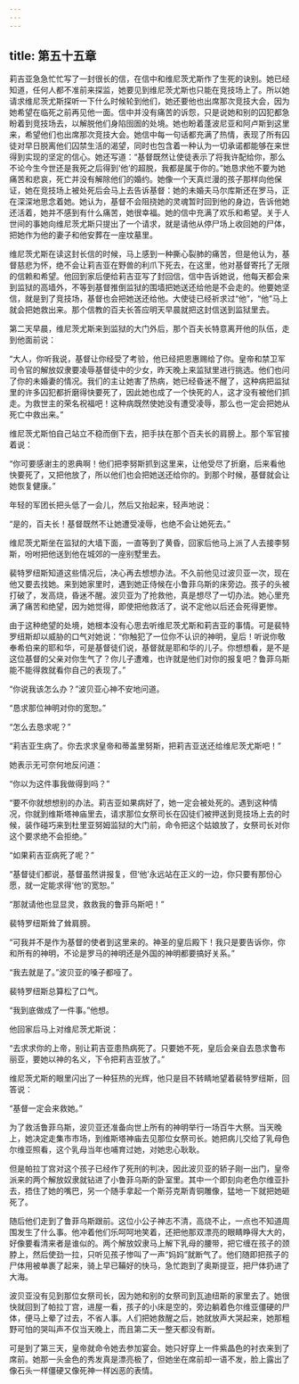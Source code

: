 ```yaml
---
---
---
```

title: 第五十五章
---




莉吉亚急急忙忙写了一封很长的信，在信中和维尼茨尤斯作了生死的诀别。她已经知道，任何人都不准前来探监，她要见到维尼茨尤斯也只能在竞技场上了。所以她请求维尼茨尤斯探听一下什么时候轮到他们，她还要他也出席那次竞技大会，因为她希望在临死之前再见他一面。信中并没有痛苦的诉怨，只是说她和别的囚犯都急盼着到竞技场去，以解脱他们身陷囹圄的处境。她也盼着蓬波尼亚和阿卢斯到这里来，希望他们也出席那次竞技大会。她信中每一句话都充满了热情，表现了所有囚徒对早日脱离他们囚禁生活的渴望，同时也包含着一种认为一切承诺都能够在来世得到实现的坚定的信心。她还写道：“基督既然让使徒表示了将我许配给你，那么不论今生今世还是我死之后得到‘他’的超脱，我都是属于你的。”她恳求他不要为她痛苦和悲哀，死亡并没有解除他们的婚约。她像一个天真烂漫的孩子那样向他保证，她在竞技场上被处死后会马上去告诉基督：她的未婚夫马尔库斯还在罗马，正在深深地思念着她。她认为，基督不会阻挠她的灵魂暂时回到他的身边，告诉他她还活着，她并不感到有什么痛苦，她很幸福。她的信中充满了欢乐和希望。关于人世间的事她向维尼茨尤斯只提出了一个请求，就是请他从停尸场上收回她的尸体，把她作为他的妻子和他安葬在一座坟墓里。

维尼茨尤斯在读这封长信的时候，马上感到一种撕心裂肺的痛苦，但是他认为，基督慈悲为怀，绝不会让莉吉亚在野兽的利爪下死去，在这里，他对基督寄托了无限的信赖和希望。他回到家后便给莉吉亚写了封回信，信中告诉她说，他每天都会来到监狱的高墙外，不等到基督推倒监狱的围墙把她送还给他是不会走的。他要她坚信，就是到了竞技场，基督也会把她送还给他。大使徒已经祈求过“他”，“他”马上就会把她救出来。那个信教的百夫长答应明天早晨就把这封信送到监狱里去。

第二天早晨，维尼茨尤斯来到监狱的大门外后，那个百夫长特意离开他的队伍，走到他面前说：

“大人，你听我说，基督让你经受了考验，他已经把恩惠赐给了你。皇帝和禁卫军司令官的解放奴隶要凌辱基督徒中的少女，昨天晚上来监狱里进行挑选。他们也问了你的未婚妻的情况。我们的主让她害了热病，她已经昏迷不醒了，这种病把监狱里的许多囚犯都折磨得快要死了，因此她也成了一个快死的人，这才没有被他们抓走。为救世主的荣名祝福吧！这种病既然使她没有遭受凌辱，那么也一定会把她从死亡中救出来。”

维尼茨尤斯怕自己站立不稳而倒下去，把手扶在那个百夫长的肩膀上。那个军官接着说：

“你可要感谢主的恩典啊！他们把李努斯抓到这里来，让他受尽了折磨，后来看他快要死了，又把他放了，所以他们也会把她送还给你的。到那个时候，基督就会让她恢复健康。”

年轻的军团长把头低了一会儿，然后又抬起来，轻声地说：

“是的，百夫长！基督既然不让她遭受凌辱，也绝不会让她死去。”

维尼茨尤斯坐在监狱的大墙下面，一直等到了黄昏，回家后他马上派了人去接李努斯，吩咐把他送到他在城郊的一座别墅里去。

裴特罗纽斯知道这些情况后，决心再去想想办法。不久前他见过波贝亚一次，现在他又要去找她。来到她家里时，遇到她正侍候在小鲁菲乌斯的床旁边。孩子的头被打破了，发高烧，昏迷不醒。波贝亚为了抢救他，真是想尽了一切办法。她心里充满了痛苦和绝望，因为她觉得，即使把他救活了，说不定他以后还会死得更惨。

由于这种绝望的处境，她根本没有心思去听维尼茨尤斯和莉吉亚的事情。可是裴特罗纽斯却以威胁的口气对她说：“你触犯了一位你不认识的神明，皇后！听说你敬奉希伯来的耶和华，可是基督徒们说，基督就是耶和华的儿子。你想想看，是不是这位基督的父亲对你生气了？你儿子遭难，也许就是他们对你的报复吧？鲁菲乌斯能不能得救就看你自己的表现了。”

“你说我该怎么办？”波贝亚心神不安地问道。

“恳求那位神明对你的宽恕。”

“怎么去恳求呢？”

“莉吉亚生病了。你去求求皇帝和蒂盖里努斯，把莉吉亚送还给维尼茨尤斯吧！”

她表示无可奈何地反问道：

“你以为这件事我做得到吗？”

“要不你就想想别的办法。莉吉亚如果病好了，她一定会被处死的。遇到这种情况，你就到维斯塔神庙里去，请求那位女祭司长在囚徒们被押送到竞技场上去的时候，装作碰巧来到杜里亚努姆监狱的大门前，命令把这个姑娘放了，女祭司长对你这个要求绝不会拒绝。”

“如果莉吉亚病死了呢？”

“基督徒们都说，基督虽然讲报复，但‘他’永远站在正义的一边，你只要有那份心愿，就一定能求得‘他’的宽恕。”

“那就请他也显显灵，救救我的鲁菲乌斯吧！”

裴特罗纽斯耸了耸肩膀。

“可我并不是作为基督的使者到这里来的。神圣的皇后殿下！我只是要告诉你，你和所有的神明，不论是罗马的神明还是外国的神明都要搞好关系。”

“我去就是了。”波贝亚的嗓子都哑了。

裴特罗纽斯总算松了口气。

“我到底做成了一件事。”他想。

他回家后马上对维尼茨尤斯说：

“去求求你的上帝，别让莉吉亚患热病死了。只要她不死，皇后会亲自去恳求鲁布丽亚，要她以神的名义，下令把莉吉亚放了。”

维尼茨尤斯的眼里闪出了一种狂热的光辉，他只是目不转睛地望着裴特罗纽斯，回答说：

“基督一定会来救她。”

为了救活鲁菲乌斯，波贝亚还准备向世上所有的神明举行一场百牛大祭。当天晚上，她决定走集市市场，到维斯塔神庙去见那位女祭司长。她把病儿交给了乳母色尔维亚照看，这个乳母当年也哺育过她，对她忠心耿耿。

但是帕拉丁宫对这个孩子已经作了死刑的判决，因此波贝亚的轿子刚一出门，皇帝派来的两个解放奴隶就钻进了小鲁菲乌斯的卧室里。其中一个即刻向老色尔维亚扑去，捂住了她的嘴巴，另一个随手拿起一个斯芬克斯青铜雕像，猛地一下就把她砸死了。

随后他们走到了鲁菲乌斯跟前。这位小公子神志不清，高烧不止，一点也不知道周围发生了什么事。他冲着他们乐呵呵地笑着，还把他那双漂亮的眼睛睁得大大的，好像要看清来者是谁似的。两个解放奴隶马上解下乳母的腰带，把它缠在孩子的颈脖上，然后使劲一拉，只听见孩子惨叫了一声“妈妈”就断气了。他们随即把孩子的尸体用被单裹了起来，骑上早已鞴好的快马，急忙跑到了奥斯提亚，把尸体扔进了大海。

波贝亚没有见到那位女祭司长，因为她和别的女祭司到瓦迪纽斯的家里去了。她很快就回到了帕拉丁宫，进屋一看，孩子的小床是空的，旁边躺着色尔维亚僵硬的尸体，便马上晕了过去，不省人事。人们把她救醒之后，她就放声大哭起来，她那粗野可怕的哭叫声不仅当天晚上，而且第二天一整天都没有断。

可是到了第三天，皇帝就命令她去参加宴会。她只好穿上一件紫晶色的衬衣来到了席前。她那一头金色的秀发真是漂亮极了，但她坐在席前却一语不发，脸上露出了像石头一样僵硬又像死神一样凶恶的表情。